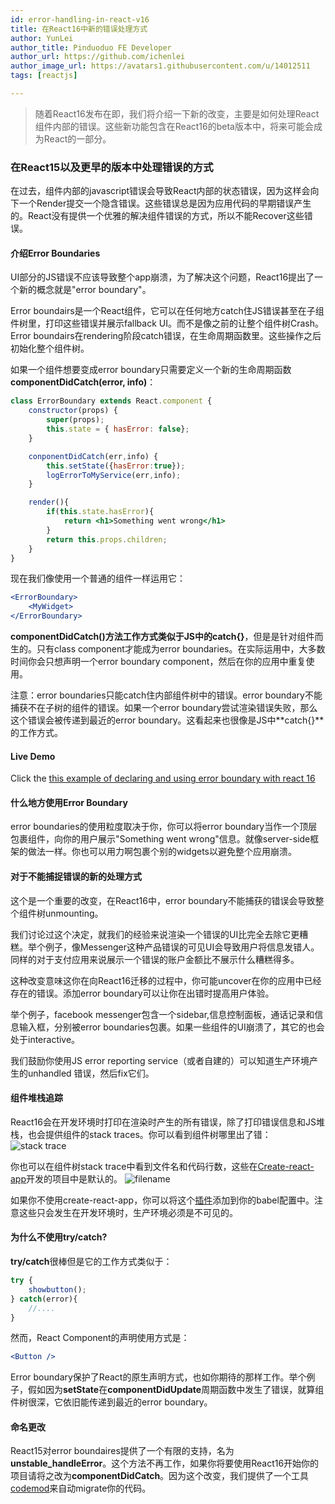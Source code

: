 ```yaml
---
id: error-handling-in-react-v16
title: 在React16中新的错误处理方式
author: YunLei
author_title: Pinduoduo FE Developer
author_url: https://github.com/ichenlei
author_image_url: https://avatars1.githubusercontent.com/u/14012511
tags: [reactjs]

---
```


>随着React16发布在即，我们将介绍一下新的改变，主要是如何处理React组件内部的错误。这些新功能包含在React16的beta版本中，将来可能会成为React的一部分。

### 在React15以及更早的版本中处理错误的方式

在过去，组件内部的javascript错误会导致React内部的状态错误，因为这样会向下一个Render提交一个隐含错误。这些错误总是因为应用代码的早期错误产生的。React没有提供一个优雅的解决组件错误的方式，所以不能Recover这些错误。

<!--truncate-->

#### 介绍Error Boundaries

UI部分的JS错误不应该导致整个app崩溃，为了解决这个问题，React16提出了一个新的概念就是"error boundary"。

Error boundairs是一个React组件，它可以在任何地方catch住JS错误甚至在子组件树里，打印这些错误并展示fallback UI。而不是像之前的让整个组件树Crash。Error boundairs在rendering阶段catch错误，在生命周期函数里。这些操作之后初始化整个组件树。

如果一个组件想要变成error boundary只需要定义一个新的生命周期函数**componentDidCatch(error, info)**：

```jsx {7-10}
class ErrorBoundary extends React.component {
    constructor(props) {
        super(props);
        this.state = { hasError: false};
    }

    conponentDidCatch(err,info) {
        this.setState({hasError:true});
        logErrorToMyService(err,info);
    }

    render(){
        if(this.state.hasError){
            return <h1>Something went wrong</h1>
        }
        return this.props.children;
    }
}
```

现在我们像使用一个普通的组件一样运用它：

```jsx
<ErrorBoundary>
    <MyWidget>
</ErrorBoundary>
```

**componentDidCatch()**方法工作方式类似于JS中的**catch{}**，但是是针对组件而生的。只有class component才能成为error boundaries。在实际运用中，大多数时间你会只想声明一个error boundary component，然后在你的应用中重复使用。

注意：error boundaries只能catch住内部组件树中的错误。error boundary不能捕获不在子树的组件的错误。如果一个error boundary尝试渲染错误失败，那么这个错误会被传递到最近的error boundary。这看起来也很像是JS中**catch{}**的工作方式。

#### Live Demo
Click the [this example of declaring and using error boundary with react 16](https://codepen.io/gaearon/pen/wqvxGa?editors=0010)

#### 什么地方使用Error Boundary

error boundaries的使用粒度取决于你，你可以将error boundary当作一个顶层包裹组件，向你的用户展示"Something went wrong"信息。就像server-side框架的做法一样。你也可以用力啊包裹个别的widgets以避免整个应用崩溃。

#### 对于不能捕捉错误的新的处理方式

这个是一个重要的改变，在React16中，error boundary不能捕获的错误会导致整个组件树unmounting。

我们讨论过这个决定，就我们的经验来说渲染一个错误的UI比完全去除它更糟糕。举个例子，像Messenger这种产品错误的可见UI会导致用户将信息发错人。同样的对于支付应用来说展示一个错误的账户金额比不展示什么糟糕得多。

这种改变意味这你在向React16迁移的过程中，你可能uncover在你的应用中已经存在的错误。添加error boundary可以让你在出错时提高用户体验。

举个例子，facebook messenger包含一个sidebar,信息控制面板，通话记录和信息输入框，分别被error boundaries包裹。如果一些组件的UI崩溃了，其它的也会处于interactive。

我们鼓励你使用JS error reporting service（或者自建的）可以知道生产环境产生的unhandled 错误，然后fix它们。

#### 组件堆栈追踪

React16会在开发环境时打印在渲染时产生的所有错误，除了打印错误信息和JS堆栈，也会提供组件的stack traces。你可以看到组件树哪里出了错：
![stack trace](https://reactjs.org/static/error-boundaries-stack-trace-f1276837b03821b43358d44c14072945-71000.png)

你也可以在组件树stack trace中看到文件名和代码行数，这些在[Create-react-app](https://github.com/facebookincubator/create-react-app)开发的项目中是默认的。
![filename](https://reactjs.org/static/error-boundaries-stack-trace-line-numbers-45611d4fdbd152829b28ae2348d6dcba-4e7a0.png)

如果你不使用create-react-app，你可以将这个[插件](https://www.npmjs.com/package/babel-plugin-transform-react-jsx-source)添加到你的babel配置中。注意这些只会发生在开发环境时，生产环境必须是不可见的。


#### 为什么不使用try/catch?

**try/catch**很棒但是它的工作方式类似于：

```jsx
try {
    showbutton();
} catch(error){
    //....
}
```

然而，React Component的声明使用方式是：

```jsx
<Button />
```

Error boundary保护了React的原生声明方式，也如你期待的那样工作。举个例子，假如因为**setState**在**componentDidUpdate**周期函数中发生了错误，就算组件树很深，它依旧能传递到最近的error boundary。

#### 命名更改

React15对error boundaires提供了一个有限的支持，名为**unstable_handleError**。这个方法不再工作，如果你将要使用React16开始你的项目请将之改为**componentDidCatch**。因为这个改变，我们提供了一个工具[codemod](https://github.com/reactjs/react-codemod#error-boundaries)来自动migrate你的代码。